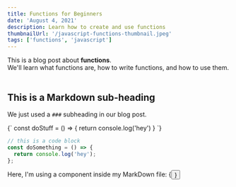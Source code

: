 ```yaml
---
title: Functions for Beginners
date: 'August 4, 2021'
description: Learn how to create and use functions
thumbnailUrl: '/javascript-functions-thumbnail.jpeg'
tags: ['functions', 'javascript']
---
```


<div>
  This is a blog post about <strong>functions</strong>. <br />
  We'll learn what functions are, how to write functions, and how to use them.
</div>

<br />

## This is a Markdown sub-heading

We just used a `###` subheading in our blog post.

<SyntaxHighlighter language='javascript'>
  {`
    const doStuff = () => {
      return console.log('hey')
    }
  `}
</SyntaxHighlighter>

```js
// this is a code block
const doSomething = () => {
  return console.log('hey');
};
```

<div>Here, I'm using a component inside my MarkDown file: {<Button text={'Click me'} />}</div>
